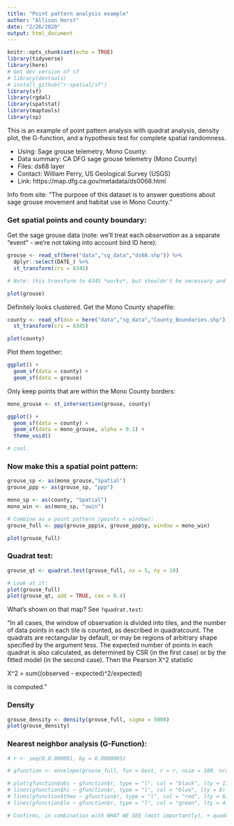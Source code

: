 ```yaml
---
title: "Point pattern analysis example"
author: "Allison Horst"
date: "2/26/2020"
output: html_document
---
```


```r
knitr::opts_chunk$set(echo = TRUE)
library(tidyverse)
library(here)
# Get dev version of sf
# library(devtools)
# install_github("r-spatial/sf")
library(sf)
library(rgdal)
library(spatstat)
library(maptools)
library(sp)
```

This is an example of point pattern analysis with quadrat analysis, density plot, the G-function, and a hypothesis test for complete spatial randomness.

- Using: Sage grouse telemetry, Mono County:
- Data summary: CA DFG sage grouse telemetry (Mono County)
- Files: ds68 layer
- Contact: William Perry, US Geological Survey (USGS)
- Link: https://map.dfg.ca.gov/metadata/ds0068.html

Info from site: 
"The purpose of this dataset is to answer questions about sage grouse movement and habitat use in Mono County."

### Get spatial points and county boundary:

Get the sage grouse data (note: we'll treat each *observation* as a separate "event" - we're not taking into account bird ID here):
```r
grouse <- read_sf(here("data","sg_data","ds68.shp")) %>% 
  dplyr::select(DATE_) %>% 
  st_transform(crs = 6345)

# Note: this transform to 6345 *works*, but shouldn't be necessary and messes up the G & L functions...

plot(grouse)
```

Definitely looks clustered. 
Get the Mono County shapefile:

```r
county <- read_sf(dsn = here("data","sg_data","County_Boundaries.shp")) %>% dplyr::select(CountyName) %>% 
  st_transform(crs = 6345)

plot(county)
```

Plot them together: 
```r
ggplot() +
  geom_sf(data = county) +
  geom_sf(data = grouse)
```

Only keep points that are within the Mono County borders:
```r
mono_grouse <- st_intersection(grouse, county)

ggplot() +
  geom_sf(data = county) +
  geom_sf(data = mono_grouse, alpha = 0.1) +
  theme_void()

# cool. 
```

### Now make this a spatial point pattern: 
```r
grouse_sp <- as(mono_grouse,"Spatial")
grouse_ppp <- as(grouse_sp, "ppp")

mono_sp <- as(county, "Spatial")
mono_win <- as(mono_sp, "owin")

# Combine as a point pattern (points + window):
grouse_full <- ppp(grouse_ppp$x, grouse_ppp$y, window = mono_win)

plot(grouse_full)

```

### Quadrat test:
```r
grouse_qt <- quadrat.test(grouse_full, nx = 5, ny = 10)

# Look at it: 
plot(grouse_full)
plot(grouse_qt, add = TRUE, cex = 0.4)
```

What's shown on that map? See `?quadrat.test`:

"In all cases, the window of observation is divided into tiles, and the number of data points in each tile is counted, as described in quadratcount. The quadrats are rectangular by default, or may be regions of arbitrary shape specified by the argument tess. The expected number of points in each quadrat is also calculated, as determined by CSR (in the first case) or by the fitted model (in the second case). Then the Pearson X^2 statistic

X^2 = sum((observed - expected)^2/expected)

is computed."

### Density
```r
grouse_density <- density(grouse_full, sigma = 5000)
plot(grouse_density)

```

### Nearest neighbor analysis (G-Function):
```r
# r <- seq(0,0.000001, by = 0.0000005)

# gfunction <- envelope(grouse_full, fun = Gest, r = r, nsim = 100, nrank = 2) # Sig level of Monte Carlo = 0.04

# plot(gfunction$obs ~ gfunction$r, type = "l", col = "black", lty = 11)
# lines(gfunction$hi ~ gfunction$r, type = "l", col = "blue", lty = 8)
# lines(gfunction$theo ~ gfunction$r, type = "l", col = "red", lty = 6)
# lines(gfunction$lo ~ gfunction$r, type = "l", col = "green", lty = 4)

# Confirms, in combination with WHAT WE SEE (most importantly), + quadrat.test & density = clustered data!
```


